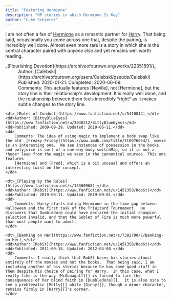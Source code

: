 ```yaml
---
title: "Featuring Hermione"
description: "HP stories in which Hermione Is Key"
author: "Luke Schierer"
---
```


I am not often a fan of [Hermione] as a romantic partner for [Harry].  That
being said, occasionally you come across one that, despite the pairing, is
incredibly well done.  Almost even more rare is a story in which she is the central character paired with *anyone else* and yet remains well worth reading.

<dl>
    <dt>_[Flourishing Devotion](https://archiveofourown.org/works/22351591/)_</dt>
    <dd>
      Author: [Calebski](https://archiveofourown.org/users/Calebski/pseuds/Calebski)
    </dd>
    <dd>
      Published: 2020-01-21. Completed: 2020-06-09.
    </dd>
    <dd>
      Comments: This actually features [Neville], not [Hermione], but the story line is their relationship's development.  It is really well done, and the relationship between them feels incredibly *right* as it makes subtle changes to the story line.
    </dd>

    <dt>_[Rules of Conduct](https://www.fanfiction.net/s/5410814)_</dt>
    <dd>Author: [BittyBlueEyes](https://www.fanfiction.net/u/2038212/BittyBlueEyes)</dd>
    <dd>Published: 2009-09-29. Updated: 2010-06-11.</dd>
    <dd>
        Comments: The idea of using magic to implement a body swap like the old _[Freaky Friday](https://www.imdb.com/title/tt0076054/)_ movie is an interesting one.  We see instances of possession in the books, and polyjuice is sort of a one-way body switchMap, so it is not a *huge* leap from the magic we seen in the cannonical sources. This one features
        [Hermione] and [Fred], which is a bit unusual and offers an interesting twist on the concept.
    </dd>

    <dt>_[Playing by the Rules](https://www.fanfiction.net/s/13360968)_</dt>
    <dd>Author: [RobSt](https://www.fanfiction.net/u/1451358/RobSt)</dd>
    <dd>Published: 2019-08-11. Updated: 2019-09-01.</dd>
    <dd>
        Comments: Harry starts dating Hermione in the time-gap between Halloween and the first task of the TriWizard Tournament.  He discovers that Dumbledore could have declared the initial champion selection invalid, and that the Goblet of Fire is much more powerful than most people want to admit.
    </dd>

    <dt>_[Banking on Her](https://www.fanfiction.net/s/7392700/7/Banking-on-Her)_</dt>
    <dd>Author: [RobSt](https://www.fanfiction.net/u/1451358/RobSt)</dd>
    <dd>Published: 2011-09-18. Updated: 2012-04-08.</dd>
    <dd>
        Comments: I really think that RobSt bases his stories almost entirely off the movies and not the books.  That being said, I am including another of his stories because he has some good stuff in them despite his choice of pairing for Harry.  In this case, what I really like is the way [McGonagall][] is forced to face the consequences of her blind faith in [Dumbledore][].  It is also nice to see a problematic [Molly][] while [Ginny][], though a minor character, remains firmly in [Harry][]'s corner.
    </dd>

</dl>

[Fred]: </harrypedia/people/weasley/fred/>

[Hermione]: </harrypedia/people/granger/hermione_jean>

[Harry]: </harrypedia/people/potter/harry_james>

[McGonagall]: </harrypedia/people/mcgonagall/minerva>

[Dumbledore]: </harrypedia/people/dumbledore/albus_percival_wulfric_brian>

[Molly]: </harrypedia/people/prewett/molly>

[Ginny]: </harrypedia/people/weasley/ginevra_molly>
